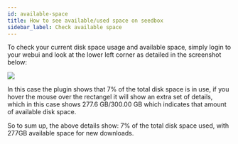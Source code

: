 ```yaml
---
id: available-space
title: How to see available/used space on seedbox
sidebar_label: Check available space
---
```


To check your current disk space usage and available space, simply login to your webui and look at the lower left corner as detailed in the screenshot below:

![](http://i.imgur.com/XBXuuEo.png)

In this case the plugin shows that 7% of the total disk space is in use, if you hover the mouse over the rectangel it will show an extra set of details, which in this case shows 277.6 GB/300.00 GB which indicates that amount of available disk space.

So to sum up, the above details show: 7% of the total disk space used, with 277GB available space for new downloads.


<Ticket />
